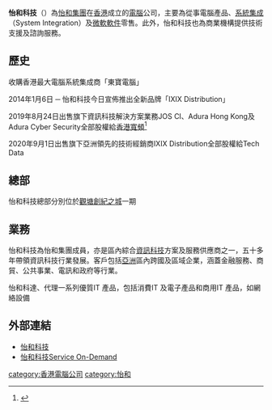 '''怡和科技'''（{{lang|en|'''JOS'''}}）為[[怡和集團|怡和集團]]在[[香港|香港]]成立的[[電子計算機|電腦]]公司，主要為從事電腦產品、[[系統集成|系統集成]]（System Integration）及[[微軟|微軟]][[軟件|軟件]]零售。此外，怡和科技也為商業機構提供技術支援及諮詢服務。


==歷史==
收購香港最大電腦系統集成商「東寶電腦」

2014年1月6日 ─ 怡和科技今日宣佈推出全新品牌「IXIX Distribution」

2019年8月24日出售旗下資訊科技解決方案業務JOS CI、Adura Hong Kong及Adura Cyber Security全部股權給[[香港寬頻|香港寬頻]]<ref>{{Cite web |url=https://ezone.ulifestyle.com.hk/article/2434716 |title=存档副本 |access-date=2021-05-20 |archive-date=2021-05-20 |archive-url=https://web.archive.org/web/20210520060827/https://ezone.ulifestyle.com.hk/article/2434716 |dead-url=no }}</ref>

2020年9月1日出售旗下亞洲領先的技術經銷商IXIX Distribution全部股權給Tech Data

==總部==
怡和科技總部分別位於[[觀塘|觀塘]][[創紀之城|創紀之城]]一期

==業務==
怡和科技為怡和集團成員，亦是區內綜合[[資訊科技|資訊科技]]方案及服務供應商之一，五十多年帶領資訊科技行業發展。客戶包括[[亞洲|亞洲]]區內跨國及區域企業，涵蓋金融服務、商貿、公共事業、電訊和政府等行業。

怡和科達、代理一系列優質IT 產品，包括消費IT 及電子產品和商用IT 產品，如網絡設備
==外部連結==
*[http://www.jos.com/ 怡和科技] {{Wayback|url=http://www.jos.com/ |date=20210318191456 }}
*[http://www.josondemand.com/ 怡和科技Service On-Demand] {{Wayback|url=http://www.josondemand.com/ |date=20160717030405 }}
{{怡和洋行}}

[[category:香港電腦公司|category:香港電腦公司]]
[[category:怡和|category:怡和]]